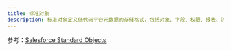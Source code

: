 ```yaml
---
title: 标准对象
description: 标准对象定义低代码平台元数据的存储格式，包括对象、字段、权限、报表、流程等；以及企业软件必须的基础数据：组织、人员、角色等。
---
```


参考：[Salesforce Standard Objects](https://developer.salesforce.com/docs/atlas.en-us.object_reference.meta/object_reference/sforce_api_objects_list.htm)

